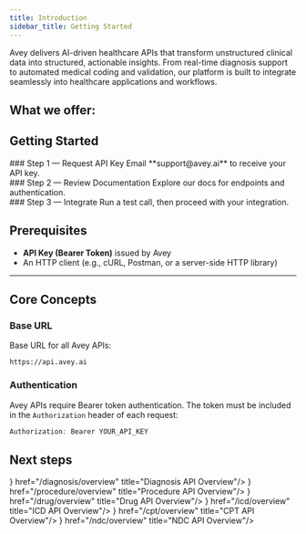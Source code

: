 ```yaml
---
title: Introduction
sidebar_title: Getting Started
---
```


Avey delivers AI-driven healthcare APIs that transform unstructured clinical data into structured, actionable insights. From real-time diagnosis support to automated medical coding and validation, our platform is built to integrate seamlessly into healthcare applications and workflows.
## What we offer:
<Cards>
  <Card
    title="Diagnostic API"
    href="/diagnosis/overview"
    description="Conversational AI for clinical data gathering and differential diagnosis generation"
  />
  <Card
    title="CPT API (coming soon)"
    href="/cpt/overview"
    description="Automatic CPT code identification for medical procedures"
  />
  <Card
    title="ICD API (coming soon)"
    href="/icd/overview"
    description="ICD code extraction from symptom and diagnosis descriptions"
  />
  <Card
    title="NDC API (coming soon)"
    href="/ndc/overview"
    description="Medication name to NDC code conversion"
  />
  <Card
    title="Drug API (coming soon)"
    href="/drug/overview"
    description="Medication validation, interactions, and contraindications"
  />
  <Card
    title="Procedure API (coming soon)"
    href="/procedure/overview"
    description="Procedure validation and medical necessity checking"
  />
</Cards>

## Getting Started

<div className="fd-steps">
  <div className="fd-step">
    <div className="fd-step-content">
### Step 1 — Request API Key  
Email **support@avey.ai** to receive your API key.
    </div> 
  </div>
  <div className="fd-step">
    <div className="fd-step-content">
### Step 2 — Review Documentation  
Explore our docs for endpoints and authentication.
    </div> 
  </div>
  <div className="fd-step">
    <div className="fd-step-content">
### Step 3 — Integrate  
Run a test call, then proceed with your integration.
    </div> 
  </div>
</div>


## Prerequisites

- **API Key (Bearer Token)** issued by Avey  
- An HTTP client (e.g., cURL, Postman, or a server-side HTTP library)  

---

## Core Concepts

### Base URL

Base URL for all Avey APIs:

```http
https://api.avey.ai
```


### Authentication
Avey APIs require Bearer token authentication. The token must be included in the `Authorization` header of each request:

```javascript
Authorization: Bearer YOUR_API_KEY
```



## Next steps

<Cards className="grid grid-cols-3 ">
  <Card
      className="flex items-center gap-2 group transition-all duration-300 hover:[&>div]:bg-fd-info [&>div]:transition-all [&>div]:duration-300"
   icon={        <svg
          width="24"
          height="24"
          viewBox="0 0 24 24"
          fill="none"
          className="text-fd-info group-hover:text-white"
          xmlns="http://www.w3.org/2000/svg"
        >
          <path
            d="M9.46984 7.46984C9.74445 7.19524 10.1792 7.17778 10.4737 7.41809L10.5304 7.46984L14.5304 11.4698L14.5821 11.5265C14.8225 11.8211 14.805 12.2558 14.5304 12.5304L10.5304 16.5304C10.2375 16.8233 9.76274 16.8233 9.46984 16.5304C9.17695 16.2375 9.17695 15.7627 9.46984 15.4698L12.9396 12.0001L9.46984 8.53039L9.41809 8.47375C9.17778 8.17917 9.19524 7.74445 9.46984 7.46984Z"
            fill="currentColor"
          />
        </svg>} href="/diagnosis/overview" title="Diagnosis API Overview"/>
    <Card
      className="flex items-center gap-2 group transition-all duration-300 hover:[&>div]:bg-fd-info [&>div]:transition-all [&>div]:duration-300"
   icon={        <svg
          width="24"
          height="24"
          viewBox="0 0 24 24"
          fill="none"
          className="text-fd-info group-hover:text-white"
          xmlns="http://www.w3.org/2000/svg"
        >
          <path
            d="M9.46984 7.46984C9.74445 7.19524 10.1792 7.17778 10.4737 7.41809L10.5304 7.46984L14.5304 11.4698L14.5821 11.5265C14.8225 11.8211 14.805 12.2558 14.5304 12.5304L10.5304 16.5304C10.2375 16.8233 9.76274 16.8233 9.46984 16.5304C9.17695 16.2375 9.17695 15.7627 9.46984 15.4698L12.9396 12.0001L9.46984 8.53039L9.41809 8.47375C9.17778 8.17917 9.19524 7.74445 9.46984 7.46984Z"
            fill="currentColor"
          />
        </svg>} href="/procedure/overview" title="Procedure API Overview"/>
    <Card
      className="flex items-center gap-2 group transition-all duration-300 hover:[&>div]:bg-fd-info [&>div]:transition-all [&>div]:duration-300"
   icon={        <svg
          width="24"
          height="24"
          viewBox="0 0 24 24"
          fill="none"
          className="text-fd-info group-hover:text-white"
          xmlns="http://www.w3.org/2000/svg"
        >
          <path
            d="M9.46984 7.46984C9.74445 7.19524 10.1792 7.17778 10.4737 7.41809L10.5304 7.46984L14.5304 11.4698L14.5821 11.5265C14.8225 11.8211 14.805 12.2558 14.5304 12.5304L10.5304 16.5304C10.2375 16.8233 9.76274 16.8233 9.46984 16.5304C9.17695 16.2375 9.17695 15.7627 9.46984 15.4698L12.9396 12.0001L9.46984 8.53039L9.41809 8.47375C9.17778 8.17917 9.19524 7.74445 9.46984 7.46984Z"
            fill="currentColor"
          />
        </svg>} href="/drug/overview" title="Drug API Overview"/>
    <Card
      className="flex items-center gap-2 group transition-all duration-300 hover:[&>div]:bg-fd-info [&>div]:transition-all [&>div]:duration-300"
   icon={        <svg
          width="24"
          height="24"
          viewBox="0 0 24 24"
          fill="none"
          className="text-fd-info group-hover:text-white"
          xmlns="http://www.w3.org/2000/svg"
        >
          <path
            d="M9.46984 7.46984C9.74445 7.19524 10.1792 7.17778 10.4737 7.41809L10.5304 7.46984L14.5304 11.4698L14.5821 11.5265C14.8225 11.8211 14.805 12.2558 14.5304 12.5304L10.5304 16.5304C10.2375 16.8233 9.76274 16.8233 9.46984 16.5304C9.17695 16.2375 9.17695 15.7627 9.46984 15.4698L12.9396 12.0001L9.46984 8.53039L9.41809 8.47375C9.17778 8.17917 9.19524 7.74445 9.46984 7.46984Z"
            fill="currentColor"
          />
        </svg>} href="/icd/overview" title="ICD API Overview"/>
    <Card
      className="flex items-center gap-2 group transition-all duration-300 hover:[&>div]:bg-fd-info [&>div]:transition-all [&>div]:duration-300"
   icon={        <svg
          width="24"
          height="24"
          viewBox="0 0 24 24"
          fill="none"
          className="text-fd-info group-hover:text-white"
          xmlns="http://www.w3.org/2000/svg"
        >
          <path
            d="M9.46984 7.46984C9.74445 7.19524 10.1792 7.17778 10.4737 7.41809L10.5304 7.46984L14.5304 11.4698L14.5821 11.5265C14.8225 11.8211 14.805 12.2558 14.5304 12.5304L10.5304 16.5304C10.2375 16.8233 9.76274 16.8233 9.46984 16.5304C9.17695 16.2375 9.17695 15.7627 9.46984 15.4698L12.9396 12.0001L9.46984 8.53039L9.41809 8.47375C9.17778 8.17917 9.19524 7.74445 9.46984 7.46984Z"
            fill="currentColor"
          />
        </svg>} href="/cpt/overview" title="CPT API Overview"/>
    <Card
      className="flex items-center gap-2 group transition-all duration-300 hover:[&>div]:bg-fd-info [&>div]:transition-all [&>div]:duration-300"
   icon={        <svg
          width="24"
          height="24"
          viewBox="0 0 24 24"
          fill="none"
          className="text-fd-info group-hover:text-white"
          xmlns="http://www.w3.org/2000/svg"
        >
          <path
            d="M9.46984 7.46984C9.74445 7.19524 10.1792 7.17778 10.4737 7.41809L10.5304 7.46984L14.5304 11.4698L14.5821 11.5265C14.8225 11.8211 14.805 12.2558 14.5304 12.5304L10.5304 16.5304C10.2375 16.8233 9.76274 16.8233 9.46984 16.5304C9.17695 16.2375 9.17695 15.7627 9.46984 15.4698L12.9396 12.0001L9.46984 8.53039L9.41809 8.47375C9.17778 8.17917 9.19524 7.74445 9.46984 7.46984Z"
            fill="currentColor"
          />
        </svg>} href="/ndc/overview" title="NDC API Overview"/>
</Cards>